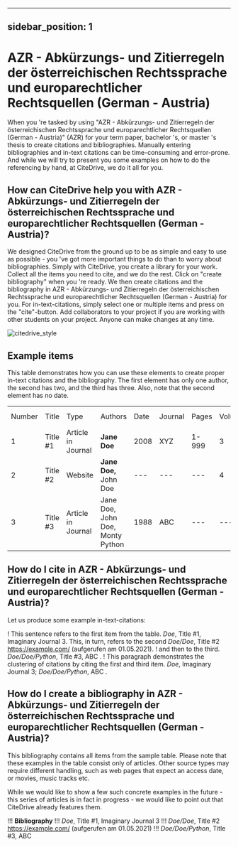 
---
sidebar_position: 1
---

# AZR - Abkürzungs- und Zitierregeln der österreichischen Rechtssprache und europarechtlicher Rechtsquellen (German - Austria)

When you 're tasked by using "AZR - Abkürzungs- und Zitierregeln der österreichischen Rechtssprache und europarechtlicher Rechtsquellen (German - Austria)" (AZR) for your term paper, bachelor 's, or master 's thesis to create citations and bibliographies.
Manually entering bibliographies and in-text citations can be time-consuming and error-prone. And while we will try to present you some examples on how to do the referencing by hand, at CiteDrive, we do it all for you.

<!---
## About  AZR - Abkürzungs- und Zitierregeln der österreichischen Rechtssprache und europarechtlicher Rechtsquellen (German - Austria)

* Title: AZR - Abkürzungs- und Zitierregeln der österreichischen Rechtssprache und europarechtlicher Rechtsquellen (German - Austria)
* Short Title (Id): AZR)
* Authors: AZR - Abkürzungs- und Zitierregeln der österreichischen Rechtssprache und europarechtlicher Rechtsquellen (German - Austria)
* Download: AZR - Abkürzungs- und Zitierregeln der österreichischen Rechtssprache und europarechtlicher Rechtsquellen (German - Austria)
 --->

## How can CiteDrive help you with AZR - Abkürzungs- und Zitierregeln der österreichischen Rechtssprache und europarechtlicher Rechtsquellen (German - Austria)?

We designed CiteDrive from the ground up to be as simple and easy to use as possible - you 've got more important things to do than to worry about bibliographies. Simply with CiteDrive, you create a library for your work. Collect all the items you need to cite, and we do the rest. Click on "create bibliography" when you 're ready. We then create citations and the bibliography in AZR - Abkürzungs- und Zitierregeln der österreichischen Rechtssprache und europarechtlicher Rechtsquellen (German - Austria) for you. For in-text-citations, simply select one or multiple items and press on the "cite"-button. Add collaborators to your project if you are working with other students on your project. Anyone can make changes at any time.


![citedrive_style](images/azr--abkurzungs-und-zitierregeln-der-osterreichischen-rechtssprache-und-europarechtlicher-rechtsquellen-german--austria.svg "Choose AZR - Abkürzungs- und Zitierregeln der österreichischen Rechtssprache und europarechtlicher Rechtsquellen (German - Austria) in the CiteDrive App")


## Example items

This table demonstrates how you can use these elements to create proper in-text citations and the bibliography. The first element has only one author, the second has two, and the third has three. Also, note that the second element has no date.


<table>
  <tr>
   <td>Number
   </td>
   <td>Title
   </td>
   <td>Type
   </td>
   <td>Authors
   </td>
   <td>Date
   </td>
   <td>Journal
   </td>
   <td>Pages
   </td>
   <td>Volume
   </td>
   <td>Issue
   </td>
   <td>Access Date
   </td>
  </tr>
  <tr>
   <td>1
   </td>
   <td>Title #1
   </td>
   <td>Article in Journal
   </td>
   <td><strong>Jane Doe</strong>
   </td>
   <td>2008
   </td>
   <td>XYZ
   </td>
   <td>1-999
   </td>
   <td>3
   </td>
   <td>2
   </td>
   <td>--
   </td>
  </tr>
  <tr>
   <td>
2
   </td>
   <td>Title #2
   </td>
   <td>Website
   </td>
   <td><strong>Jane Doe, </strong>John Doe
   </td>
   <td>---
   </td>
   <td>---
   </td>
   <td>---
   </td>
   <td>4
   </td>
   <td>---
   </td>
   <td>2020-05-01
   </td>
  </tr>
  <tr>
   <td>3
   </td>
   <td>Title #3
   </td>
   <td>Article in Journal
   </td>
   <td>Jane Doe, John Doe, Monty Python
   </td>
   <td>1988
   </td>
   <td>ABC
   </td>
   <td>---
   </td>
   <td>---
   </td>
   <td>16
   </td>
   <td>---
   </td>
  </tr>
</table>



## How do I cite in  AZR - Abkürzungs- und Zitierregeln der österreichischen Rechtssprache und europarechtlicher Rechtsquellen (German - Austria)?

Let us produce some example in-text-citations:

! This sentence refers to the first item from the table. <i>Doe</i>, Title #1, Imaginary Journal 3. This, in turn, refers to the second <i>Doe/Doe</i>, Title #2 https://example.com/ (aufgerufen am 01.05.2021).
! and then to the third.  <i>Doe/Doe/Python</i>, Title #3, ABC .
! This paragraph demonstrates the clustering of citations by citing the first and third item. <i>Doe</i>, Imaginary Journal 3; <i>Doe/Doe/Python</i>, ABC .



## How do I create a bibliography in AZR - Abkürzungs- und Zitierregeln der österreichischen Rechtssprache und europarechtlicher Rechtsquellen (German - Austria)?

This bibliography contains all items from the sample table. Please note that these examples in the table consist only of articles. Other source types may require different handling, such as web pages that expect an access date, or movies, music tracks etc.

While we would like to show a few such concrete examples in the future - this series of articles is in fact in progress - we would like to point out that CiteDrive already features them.


!!! **Bibliography**
!!! <i>Doe</i>, Title #1, Imaginary Journal 3
!!! <i>Doe/Doe</i>, Title #2 https://example.com/ (aufgerufen am 01.05.2021)
!!! <i>Doe/Doe/Python</i>, Title #3, ABC 


```
        